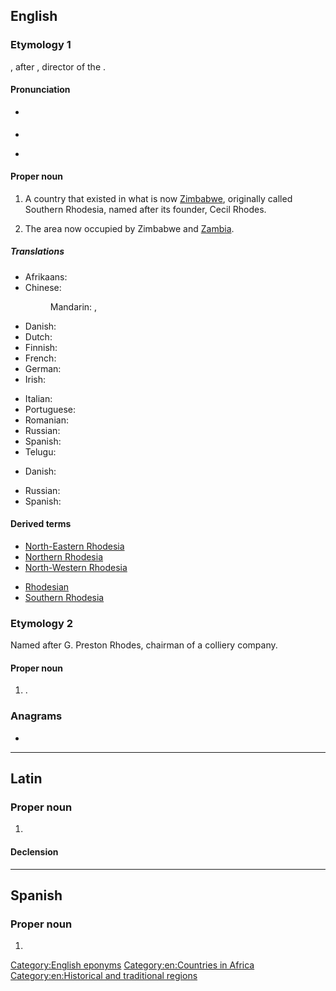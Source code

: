 ==English==
{{wikipedia|Rhodesia (disambiguation)|Rhodesia}}

===Etymology 1===
{{affix|en|Rhodes|-ia}}, after {{w|Cecil Rhodes}}, director of the {{w|British South Africa Company}}.

====Pronunciation====
* {{a|UK}} {{IPA|en|/ɹəʊˈdiːʃə/}}
* {{audio|en|LL-Q1860 (eng)-Vealhurl-Rhodesia.wav|Audio (UK)}}
* {{a|US}} {{IPA|en|/ɹoʊˈdiːʒə/}}

====Proper noun====
{{en-proper noun}}

# {{senseid|en|Q217169}}{{lb|en|historical}} A country that existed in what is now [[Zimbabwe]], originally called Southern Rhodesia, named after its founder, Cecil Rhodes. {{defdate|used from 1964 to 1979}}
# {{lb|en|historical}} The area now occupied by Zimbabwe and [[Zambia]]. {{defdate|used from 1895 to 1964}}

=====Translations=====
{{trans-top|id=Q217169|historical name of Zimbabwe}}
* Afrikaans: {{t+|af|Rhodesië}}
* Chinese:
*: Mandarin: {{t|cmn|羅德西亞}}, {{t|cmn|罗德西亚|tr=Luódéxīyà, Luódéxīyǎ}}
* Danish: {{t|da|Rhodesia}}
* Dutch: {{t+|nl|Rhodesië|n}}
* Finnish: {{t+|fi|Rhodesia}}
* French: {{t+|fr|Rhodésie|f}}
* German: {{t+|de|Rhodesien|n}}
* Irish: {{t|ga|an Róidéis|f}}
{{trans-mid}}
* Italian: {{t|it|Rhodesia|f}}
* Portuguese: {{t|pt|Rodésia|f}}
* Romanian: {{t+|ro|Rhodesia|f}}
* Russian: {{t+|ru|Роде́зия|f|tr=Rodɛ́zija}}
* Spanish: {{t+|es|Rodesia|f}}
* Telugu: {{t|te|రొడీషియా}}
{{trans-bottom}}

{{trans-top|the area now occupied by Zimbabwe and Zambia}}
* Danish: {{t|da|Rhodesia}}
{{trans-mid}}
* Russian: {{t+|ru|Роде́зия|f|tr=Rodɛ́zija}}
* Spanish: {{t+|es|Rodesia|f}}
{{trans-bottom}}

====Derived terms====
{{der-top}}
* [[North-Eastern Rhodesia]]
* [[Northern Rhodesia]]
* [[North-Western Rhodesia]]
{{der-mid}}
* [[Rhodesian]]
* [[Southern Rhodesia]]
{{der-bottom}}

===Etymology 2===
Named after G. Preston Rhodes, chairman of a colliery company.

====Proper noun====
{{en-proper noun}}

# {{place|en|village/and/civil parish|in|dist/Bassetlaw|co/Nottinghamshire|cc/England}} {{q|[[OS]] grid ref SK5680}}.

===Anagrams===
* {{anagrams|en|a=adehiors|isohedra}}

[[Category:English eponyms]]
[[Category:en:Countries in Africa]]
[[Category:en:Historical and traditional regions]]

----

==Latin==

===Proper noun===
{{la-proper noun|Rhodesia<1>}}

# {{lb|la|New Latin}} {{l|en|Rhodesia}}

====Declension====
{{la-ndecl|Rhodesia<1>}}

----

==Spanish==

===Proper noun===
{{es-proper noun|f}}

# {{alternative form of|es|Rodesia}}
